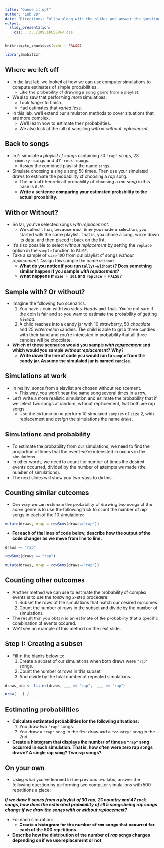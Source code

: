 ```yaml
---
title: "Queue it up!"
author: "Lab 2D"
date: "Directions: Follow along with the slides and answer the questions in **red** font in your journal."
output: 
  slidy_presentation: 
    css: ../../IDSLabCSSRev.css
---
```


```r
knitr::opts_chunk$set(echo = FALSE)
```
 
```r
library(mobilizr)
```

## Where we left off

- In the last lab, we looked at how we can use computer simulations to compute estimates of simple probabilities.
  - Like the probability of drawing a song genre from a playlist.
- We also saw that performing _more_ simulations:
    - Took _longer_ to finish.
    - Had estimates that _varied less_.
- In this lab, we'll extend our simulation methods to cover situations that are more complex.
    - We'll learn how to estimate their probabilities.
    - We also look at the roll of sampling _with_ or _without_ _replacement_.
    

## Back to songs

- In `R`, simulate a _playlist of songs_ containing 30 `"rap"` songs, 23 `"country"` songs and 47 `"rock"` songs.
    - _Assign_ the `c`ombined playlist the name `songs`.
- Simulate choosing a single song 50 times. Then use your simulated draws to estimate the probability of choosing a _rap_ song.
    - The actual (theoretical) probability of choosing a _rap song_ in this case is `0.30`.
    - **Write a sentence comparing your estimated probability to the actual probability.**


## With or Without?

- So far, you've selected songs _with replacement_. 
    - We called it that, because each time you made a selection, you started with the same playlist. That is, you chose a song, wrote down its data, and then placed  it back on the list.
- It's also possible to select _without replacement_ by setting the `replace` option in the `sample` function to `FALSE`.
- Take a sample of `size` 100 from our playlist of songs _without replacement_. Assign this sample the name `without`. 
    - **What do you notice if you run `tally(~without)`? Does something similar happen if you sample _with replacement_?**
    - **What happens if `size = 101` and `replace = FALSE`?**


## Sample with? Or without?

- Imagine the following two scenarios.
    1. You have a coin with two sides: _Heads_ and _Tails_. You're not sure if the coin is fair and so you want to estimate the probability of getting a _Head_.
    2. A child reaches into a candy jar with 10 _strawberry_, 50 _chocolate_ and 25 _watermelon_ candies. The child is able to grab three candies with their hand and you're interested in probability that all three candies will be chocolate.
- **Which of these scenarios would you sample _with replacement_ and which would you sample _without replacement_? Why?**
    - **Write down the line of code you would run to `sample` from the candy jar. Assume the simulated jar is named `candies`.**


## Simulations at work

- In reality, songs from a playlist are chosen without replacement.
    - This way, you won't hear the same song several times in a row.
- Let's write a more realistic simulation and estimate the probability that if we select two songs at random, without replacement, that both are rap songs.
    - Use the `do` function to perform 10 simulated `sample`s of `size` 2, with replacement and _assign_ the simulations the name `draws`.
    

## Simulations and probability

- To estimate the probability from our simulations, we need to find the proportion of times that the event we're interested in occurs in the simulations.
- In other words, we need to count the number of times the desired events occurred, divided by the number of attempts we made (the number of simulations).
- The next slides will show you two ways to do this.


## Counting similar outcomes

- One way we can estimate the probability of drawing two songs of the _same_ genre is to use the following trick to count the number of _rap_ songs in each of the 10 simulations:

```r
mutate(draws, nrap = rowSums(draws=="rap"))
```

- **For each of the lines of code below, describe how the output of the code changes as we move from line to line.**
```r
draws == "rap"
```
```r
rowSums(draws == "rap")
```
```r
mutate(draws, nrap = rowSums(draws=="rap"))
```


## Counting other outcomes

- Another method we can use to estimate the probability of complex events is to use the following 2-step procedure:
    1. Subset the rows of the simulations that match our desired outcomes.
    2. Count the number of rows in the subset and divide by the number of simulations.
- The result that you obtain is an estimate of the probability that a specific combination of events occured.
- We'll see an example of this method on the next slide.


## Step 1: Creating a subset

- Fill in the blanks below to: 
    1. Create a subset of our simulations when both draws were `"rap"` songs.
    2. Count the number of rows in this subset
    3. And divide by the total number of repeated simulations.
    
```r
draws_sub <- filter(draws, ___ == "rap",  ___ == "rap")
```
```r
nrow(___) / ___
```


## Estimating probabilities

- **Calculate estimated probabilities for the following situations:**
    1. You draw two `"rap"` songs.
    2. You draw a `"rap"` song in the first draw and a `"country"` song in the 2nd.
- **Create a histogram that displays the number of times a `"rap"` song occurred in each simulation. That is, how often were zero rap songs drawn? A single rap song? Two rap songs?**


## On your own

- Using what you've learned in the previous two labs, answer the following question by performing two computer simulations with 500 repetitions a piece:

**_If we draw 5 songs from a playlist of 30 rap, 23 country and 47 rock songs, how does the estimated probability of all 5 songs being rap songs change if we draw the songs with or without replacement?_**

- For each simulation:
    - **Create a histogram for the number of _rap_ songs that occurred for each of the 500 repetitions.**
- **Describe how the distribution of the number of _rap_ songs changes depending on if we use replacement or not.**

